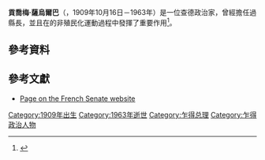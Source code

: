 '''貢喬梅·薩烏爾巴'''（{{Lang-en|'''Gontchomé Sahoulba'''}}，1909年10月16日－1963年）是一位查德政治家，曾經擔任過{{Link-en|西凱比河縣|Mayo-Kébbi Prefecture}}縣長，並且在{{Link-en|法屬查德|French Chad}}的非殖民化運動過程中發揮了重要作用<ref>{{cite book |url=http://books.google.ca/books?id=LMkZAAAAYAAJ&q=Gontchom%C3%A9+Sahoulba+1963&dq=Gontchom%C3%A9+Sahoulba+1963&hl=en&sa=X&ei=2egMT53kMoqYiQK6i5j3Aw&ved=0CC4Q6AEwADgK |title=Hommes et destins: no special title - Académie des sciences d'outre-mer - Google Books |publisher=Books.google.ca |date=1979-01-01 |accessdate=2012-01-11 |archive-date=2014-03-04 |archive-url=https://web.archive.org/web/20140304232800/http://books.google.ca/books?id=LMkZAAAAYAAJ&q=Gontchom%C3%A9+Sahoulba+1963&dq=Gontchom%C3%A9+Sahoulba+1963&hl=en&sa=X&ei=2egMT53kMoqYiQK6i5j3Aw&ved=0CC4Q6AEwADgK |dead-url=no }}</ref>。

== 參考資料 ==
{{Reflist}}

== 參考文獻 ==
* [http://www.senat.fr/senateur-4eme-republique/sahoulba_gontchome0129r4.html  Page on the French Senate website] {{Wayback|url=http://www.senat.fr/senateur-4eme-republique/sahoulba_gontchome0129r4.html |date=20160303183954 }}

[[Category:1909年出生|Category:1909年出生]]
[[Category:1963年逝世|Category:1963年逝世]]
[[Category:乍得总理|Category:乍得总理]]
[[Category:乍得政治人物|Category:乍得政治人物]]
